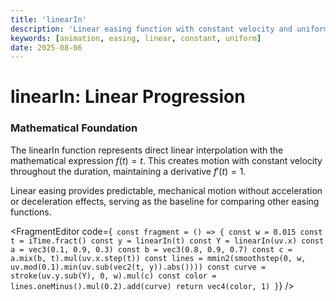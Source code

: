 ```yaml
---
title: 'linearIn'
description: 'Linear easing function with constant velocity and uniform progression'
keywords: [animation, easing, linear, constant, uniform]
date: 2025-08-06
---
```



# linearIn: Linear Progression

### Mathematical Foundation

The linearIn function represents direct linear interpolation with the mathematical expression $f(t) = t$. This creates motion with constant velocity throughout the duration, maintaining a derivative $f'(t) = 1$.

Linear easing provides predictable, mechanical motion without acceleration or deceleration effects, serving as the baseline for comparing other easing functions.

<FragmentEditor
        code={`
const fragment = () => {
    const w = 0.015
    const t = iTime.fract()
    const y = linearIn(t)
    const Y = linearIn(uv.x)
    const a = vec3(0.1, 0.9, 0.3)
    const b = vec3(0.8, 0.9, 0.7)
    const c = a.mix(b, t).mul(uv.x.step(t))
    const lines = mmin2(smoothstep(0, w, uv.mod(0.1).min(uv.sub(vec2(t, y)).abs())))
    const curve = stroke(uv.y.sub(Y), 0, w).mul(c)
    const color = lines.oneMinus().mul(0.2).add(curve)
    return vec4(color, 1)
}`}
/>
